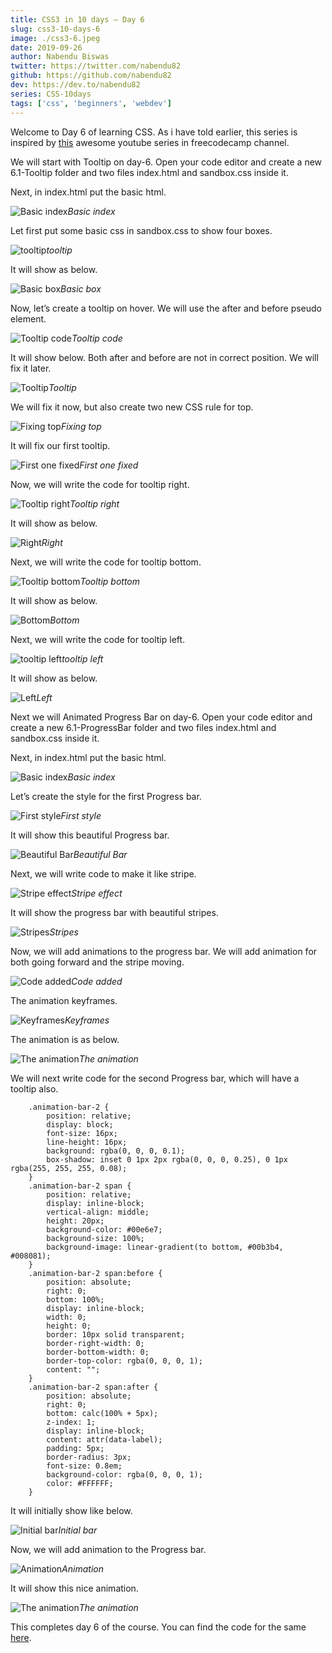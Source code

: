 ```yaml
---
title: CSS3 in 10 days — Day 6
slug: css3-10-days-6
image: ./css3-6.jpeg
date: 2019-09-26
author: Nabendu Biswas
twitter: https://twitter.com/nabendu82
github: https://github.com/nabendu82
dev: https://dev.to/nabendu82
series: CSS-10days
tags: ['css', 'beginners', 'webdev']
---
```


Welcome to Day 6 of learning CSS. As i have told earlier, this series is inspired by [this](https://www.youtube.com/watch?v=pmKyG3NBY_k&list=PLWKjhJtqVAbl1AfjiGyYxwpdAPi5v-1OU) awesome youtube series in freecodecamp channel.

We will start with Tooltip on day-6. Open your code editor and create a new 6.1-Tooltip folder and two files index.html and sandbox.css inside it.

Next, in index.html put the basic html.

![Basic index](https://res.cloudinary.com/dxkxvfo2o/image/upload/v1590473534/CSS10days/6/1_kgti2x.png)*Basic index*

Let first put some basic css in sandbox.css to show four boxes.

![tooltip](https://res.cloudinary.com/dxkxvfo2o/image/upload/v1590473534/CSS10days/6/2_i6jil5.png)*tooltip*

It will show as below.

![Basic box](https://res.cloudinary.com/dxkxvfo2o/image/upload/v1590473534/CSS10days/6/3_nxrp7l.png)*Basic box*

Now, let’s create a tooltip on hover. We will use the after and before pseudo element.

![Tooltip code](https://res.cloudinary.com/dxkxvfo2o/image/upload/v1590473534/CSS10days/6/4_prwedt.png)*Tooltip code*

It will show below. Both after and before are not in correct position. We will fix it later.

![Tooltip](https://res.cloudinary.com/dxkxvfo2o/image/upload/v1590473534/CSS10days/6/5_gwwtub.png)*Tooltip*

We will fix it now, but also create two new CSS rule for top.

![Fixing top](https://res.cloudinary.com/dxkxvfo2o/image/upload/v1590473534/CSS10days/6/6_ddpxoa.png)*Fixing top*

It will fix our first tooltip.

![First one fixed](https://res.cloudinary.com/dxkxvfo2o/image/upload/v1590473534/CSS10days/6/7_yf1ll3.png)*First one fixed*

Now, we will write the code for tooltip right.

![Tooltip right](https://res.cloudinary.com/dxkxvfo2o/image/upload/v1590473533/CSS10days/6/8_vazqcx.png)*Tooltip right*

It will show as below.

![Right](https://res.cloudinary.com/dxkxvfo2o/image/upload/v1590473533/CSS10days/6/9_f45jnw.png)*Right*

Next, we will write the code for tooltip bottom.

![Tooltip bottom](https://res.cloudinary.com/dxkxvfo2o/image/upload/v1590473533/CSS10days/6/10_qyj44o.png)*Tooltip bottom*

It will show as below.

![Bottom](https://res.cloudinary.com/dxkxvfo2o/image/upload/v1590473533/CSS10days/6/11_lwdmez.png)*Bottom*

Next, we will write the code for tooltip left.

![tooltip left](https://res.cloudinary.com/dxkxvfo2o/image/upload/v1590473531/CSS10days/6/12_bewjeu.png)*tooltip left*

It will show as below.

![Left](https://res.cloudinary.com/dxkxvfo2o/image/upload/v1590473533/CSS10days/6/13_yvu3ih.png)*Left*

Next we will Animated Progress Bar on day-6. Open your code editor and create a new 6.1-ProgressBar folder and two files index.html and sandbox.css inside it.

Next, in index.html put the basic html.

![Basic index](https://res.cloudinary.com/dxkxvfo2o/image/upload/v1590473533/CSS10days/6/14_rnalbw.png)*Basic index*

Let’s create the style for the first Progress bar.

![First style](https://res.cloudinary.com/dxkxvfo2o/image/upload/v1590473533/CSS10days/6/15_iwbvko.png)*First style*

It will show this beautiful Progress bar.

![Beautiful Bar](https://res.cloudinary.com/dxkxvfo2o/image/upload/v1590473532/CSS10days/6/16_rnyttr.png)*Beautiful Bar*

Next, we will write code to make it like stripe.

![Stripe effect](https://res.cloudinary.com/dxkxvfo2o/image/upload/v1590473532/CSS10days/6/17_tqg58d.png)*Stripe effect*

It will show the progress bar with beautiful stripes.

![Stripes](https://res.cloudinary.com/dxkxvfo2o/image/upload/v1590473532/CSS10days/6/18_nzgcmr.png)*Stripes*

Now, we will add animations to the progress bar. We will add animation for both going forward and the stripe moving.

![Code added](https://res.cloudinary.com/dxkxvfo2o/image/upload/v1590473532/CSS10days/6/19_f9fqlm.png)*Code added*

The animation keyframes.

![Keyframes](https://res.cloudinary.com/dxkxvfo2o/image/upload/v1590473532/CSS10days/6/20_th7pso.png)*Keyframes*

The animation is as below.

![The animation](https://res.cloudinary.com/dxkxvfo2o/image/upload/v1590473532/CSS10days/6/21_xt03vc.gif)*The animation*

We will next write code for the second Progress bar, which will have a tooltip also.

<div className={styles.code__block}>

```
    .animation-bar-2 {
        position: relative;
        display: block;
        font-size: 16px;
        line-height: 16px;
        background: rgba(0, 0, 0, 0.1);
        box-shadow: inset 0 1px 2px rgba(0, 0, 0, 0.25), 0 1px rgba(255, 255, 255, 0.08);
    }
    .animation-bar-2 span {
        position: relative;
        display: inline-block;
        vertical-align: middle;
        height: 20px;
        background-color: #00e6e7;
        background-size: 100%;
        background-image: linear-gradient(to bottom, #00b3b4, #008081);
    }
    .animation-bar-2 span:before {
        position: absolute;
        right: 0;
        bottom: 100%;
        display: inline-block;
        width: 0;
        height: 0;
        border: 10px solid transparent;
        border-right-width: 0;
        border-bottom-width: 0;
        border-top-color: rgba(0, 0, 0, 1);
        content: "";
    }
    .animation-bar-2 span:after {
        position: absolute;
        right: 0;
        bottom: calc(100% + 5px);
        z-index: 1;
        display: inline-block;
        content: attr(data-label);
        padding: 5px;
        border-radius: 3px;
        font-size: 0.8em;
        background-color: rgba(0, 0, 0, 1);
        color: #FFFFFF;
    }
```

</div>

It will initially show like below.

![Initial bar](https://res.cloudinary.com/dxkxvfo2o/image/upload/v1590473530/CSS10days/6/22_xdgoy1.png)*Initial bar*

Now, we will add animation to the Progress bar.

![Animation](https://res.cloudinary.com/dxkxvfo2o/image/upload/v1590473531/CSS10days/6/23_ppnyhp.png)*Animation*

It will show this nice animation.

![The animation](https://res.cloudinary.com/dxkxvfo2o/image/upload/v1590473532/CSS10days/6/24_npnvpa.gif)*The animation*

This completes day 6 of the course. You can find the code for the same [here](https://github.com/nabendu82/CSS10days).